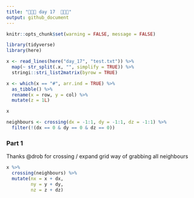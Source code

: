 ```yaml
---
title: "🎄🎄🎄 day 17  🎄🎄🎄"
output: github_document
---
```

```r
knitr::opts_chunk$set(warning = FALSE, message = FALSE)
```

```r
library(tidyverse)
library(here)
```
```r
x <- read_lines(here("day_17", "test.txt")) %>% 
  map(~ str_split(.x, "", simplify = TRUE)) %>% 
  stringi::stri_list2matrix(byrow = TRUE)

x <- which(x == "#", arr.ind = TRUE) %>%
  as_tibble() %>% 
  rename(x = row, y = col) %>% 
  mutate(z = 1L)

x

neighbours <- crossing(dx = -1:1, dy = -1:1, dz = -1:1) %>%
  filter(!(dx == 0 & dy == 0 & dz == 0))
```
### Part 1

Thanks @drob for crossing / expand grid way of grabbing all neighbours

```r
x %>%
  crossing(neighbours) %>% 
  mutate(nx = x + dx,
         ny = y + dy,
         nz = z + dz)
  

```

